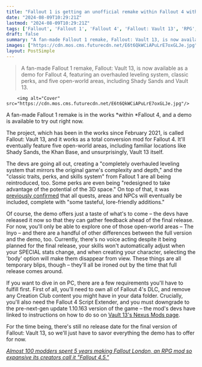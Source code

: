 ```yaml
---
title: "Fallout 1 is getting an unofficial remake within Fallout 4 with an 'overhauled leveling system' and all its classic quests, and its demo is finally available"
date: "2024-08-09T10:29:21Z"
lastmod: "2024-08-09T10:29:21Z"
tags: ['Fallout', 'Fallout 1', 'Fallout 4', 'Fallout: Vault 13', 'RPG', 'Modding', 'Total Conversion', 'Fallout: London']
draft: false
summary: "A fan-made Fallout 1 remake, Fallout: Vault 13, is now available as a demo for Fallout 4, featuring an overhauled leveling system, classic perks, and five open-world areas, including Shady Sands and Vault 13."
images: ["https://cdn.mos.cms.futurecdn.net/E6t6QkWCiAPuLrE7oxGLJe.jpg"]
layout: PostSimple
---
```

> A fan-made Fallout 1 remake, Fallout: Vault 13, is now available as a demo for Fallout 4, featuring an overhauled leveling system, classic perks, and five open-world areas, including Shady Sands and Vault 13.


        <img alt="Cover" src="https://cdn.mos.cms.futurecdn.net/E6t6QkWCiAPuLrE7oxGLJe.jpg"/>
        
A fan-made Fallout 1 remake is in the works *within *Fallout 4, and a demo is available to try out right now. 

The project, which has been in the works since February 2021, is called Fallout: Vault 13, and it works as a total conversion mod for Fallout 4. It'll eventually feature five open-world areas, including familiar locations like Shady Sands, the Khan Base, and unsurprisingly, Vault 13 itself. 

The devs are going all out, creating a "completely overhauled leveling system that mirrors the original game's complexity and depth," and the "classic traits, perks, and skills system" from Fallout 1 are all being reintroduced, too. Some perks are even being "redesigned to take advantage of the potential of the 3D space." On top of that, it was [<u>previously confirmed</u>](https://discord.com/channels/812862643995541555/813059209092268042/980832960930533396) that all quests, areas and NPCs will eventually be included, complete with "some tasteful, lore-friendly additions."

Of course, the demo offers just a taste of what's to come – the devs have released it now so that they can gather feedback ahead of the final release. For now, you'll only be able to explore one of those open-world areas – The Inyo – and there are a handful of other differences between the full version and the demo, too. Currently, there's no voice acting despite it being planned for the final release, your skills won't automatically adjust when your SPECIAL stats change, and when creating your character, selecting the 'body' option will make them disappear from view. These things are all temporary blips, though – they'll all be ironed out by the time that full release comes around.

If you want to dive in on PC, there are a few requirements you'll have to fulfill first. First of all, you'll need to own all of Fallout 4's DLC, and remove any Creation Club content you might have in your data folder. Crucially, you'll also need the Fallout 4 Script Extender, and you must downgrade to the pre-next-gen update 1.10.163 version of the game – the mod's devs have linked to instructions on how to do so on [<u>Vault 13's Nexus Mods page</u>](https://www.nexusmods.com/fallout4/mods/85307). 

For the time being, there's still no release date for the final version of Fallout: Vault 13, so we'll just have to savor everything the demo has to offer for now.

[<u><em>Almost 100 modders spent 5 years making Fallout London, an RPG mod so expansive its creators call it "Fallout 4.5."</em></u>](https://www.gamesradar.com/games/fallout/almost-100-modders-spent-5-years-making-fallout-london-an-rpg-mod-so-expansive-its-creators-call-it-fallout-45/)
        